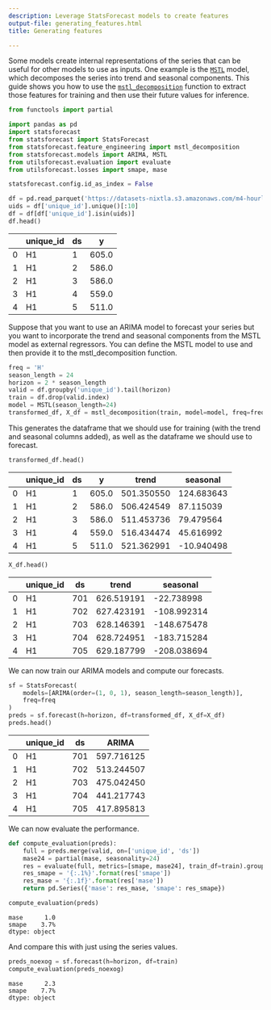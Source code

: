 ```yaml
---
description: Leverage StatsForecast models to create features
output-file: generating_features.html
title: Generating features

---
```


Some models create internal representations of the series that can be
useful for other models to use as inputs. One example is the
[`MSTL`](https://Nixtla.github.io/statsforecast/src/core/models.html#mstl)
model, which decomposes the series into trend and seasonal components.
This guide shows you how to use the
[`mstl_decomposition`](https://Nixtla.github.io/statsforecast/src/feature_engineering.html#mstl_decomposition)
function to extract those features for training and then use their
future values for inference.

```python
from functools import partial

import pandas as pd
import statsforecast
from statsforecast import StatsForecast
from statsforecast.feature_engineering import mstl_decomposition
from statsforecast.models import ARIMA, MSTL
from utilsforecast.evaluation import evaluate
from utilsforecast.losses import smape, mase
```


```python
statsforecast.config.id_as_index = False
```


```python
df = pd.read_parquet('https://datasets-nixtla.s3.amazonaws.com/m4-hourly.parquet')
uids = df['unique_id'].unique()[:10]
df = df[df['unique_id'].isin(uids)]
df.head()
```

|     | unique_id | ds  | y     |
|-----|-----------|-----|-------|
| 0   | H1        | 1   | 605.0 |
| 1   | H1        | 2   | 586.0 |
| 2   | H1        | 3   | 586.0 |
| 3   | H1        | 4   | 559.0 |
| 4   | H1        | 5   | 511.0 |

Suppose that you want to use an ARIMA model to forecast your series but
you want to incorporate the trend and seasonal components from the MSTL
model as external regressors. You can define the MSTL model to use and
then provide it to the mstl_decomposition function.

```python
freq = 'H'
season_length = 24
horizon = 2 * season_length
valid = df.groupby('unique_id').tail(horizon)
train = df.drop(valid.index)
model = MSTL(season_length=24)
transformed_df, X_df = mstl_decomposition(train, model=model, freq=freq, h=horizon)
```

This generates the dataframe that we should use for training (with the
trend and seasonal columns added), as well as the dataframe we should
use to forecast.

```python
transformed_df.head()
```

|     | unique_id | ds  | y     | trend      | seasonal   |
|-----|-----------|-----|-------|------------|------------|
| 0   | H1        | 1   | 605.0 | 501.350550 | 124.683643 |
| 1   | H1        | 2   | 586.0 | 506.424549 | 87.115039  |
| 2   | H1        | 3   | 586.0 | 511.453736 | 79.479564  |
| 3   | H1        | 4   | 559.0 | 516.434474 | 45.616992  |
| 4   | H1        | 5   | 511.0 | 521.362991 | -10.940498 |

```python
X_df.head()
```

|     | unique_id | ds  | trend      | seasonal    |
|-----|-----------|-----|------------|-------------|
| 0   | H1        | 701 | 626.519191 | -22.738998  |
| 1   | H1        | 702 | 627.423191 | -108.992314 |
| 2   | H1        | 703 | 628.146391 | -148.675478 |
| 3   | H1        | 704 | 628.724951 | -183.715284 |
| 4   | H1        | 705 | 629.187799 | -208.038694 |

We can now train our ARIMA models and compute our forecasts.

```python
sf = StatsForecast(
    models=[ARIMA(order=(1, 0, 1), season_length=season_length)],
    freq=freq
)
preds = sf.forecast(h=horizon, df=transformed_df, X_df=X_df)
preds.head()
```

|     | unique_id | ds  | ARIMA      |
|-----|-----------|-----|------------|
| 0   | H1        | 701 | 597.716125 |
| 1   | H1        | 702 | 513.244507 |
| 2   | H1        | 703 | 475.042450 |
| 3   | H1        | 704 | 441.217743 |
| 4   | H1        | 705 | 417.895813 |

We can now evaluate the performance.

```python
def compute_evaluation(preds):
    full = preds.merge(valid, on=['unique_id', 'ds'])
    mase24 = partial(mase, seasonality=24)
    res = evaluate(full, metrics=[smape, mase24], train_df=train).groupby('metric')['ARIMA'].mean()
    res_smape = '{:.1%}'.format(res['smape'])
    res_mase = '{:.1f}'.format(res['mase'])
    return pd.Series({'mase': res_mase, 'smape': res_smape})
```


```python
compute_evaluation(preds)
```

``` text
mase      1.0
smape    3.7%
dtype: object
```

And compare this with just using the series values.

```python
preds_noexog = sf.forecast(h=horizon, df=train)
compute_evaluation(preds_noexog)
```

``` text
mase      2.3
smape    7.7%
dtype: object
```


